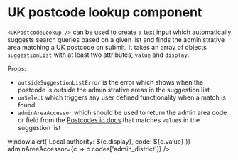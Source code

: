
<Meta title="Core|UKPostcodeLookup" component={UKPostcodeLookup} />

# UK postcode lookup component

`<UKPostcodeLookup />` can be used to create a text input which automatically
suggests search queries based on a given list and finds the administrative area matching a UK postcode on submit.
It takes an array of objects `suggestionList` with at least two attributes, `value` and `display`.

Props:

- `outsideSuggestionListError` is the error which shows when the postcode is outside the administrative
  areas in the suggestion list
- `onSelect` which triggers any user defined functionality when a match is found
- `adminAreaAccessor` which should be used to return the admin area code or field
  from the [Postcodes.io docs](http://postcodes.io/docs) that matches `value`s in the suggestion list

<Preview>
  <Story name="Basic">
    <div style={{ padding: '1em' }}>
      <UKPostcodeLookup
        placeholder="Search for local authority in England and Wales"
        outsideSuggestionListError="Local authority is not in England and Wales"
        suggestionList={localAuthoritiesList}
        onSelect={c => window.alert(`Local authority: ${c.display}, code: ${c.value}`)}
        adminAreaAccessor={c => c.codes['admin_district']}
      />
    </div>
  </Story>
</Preview>
